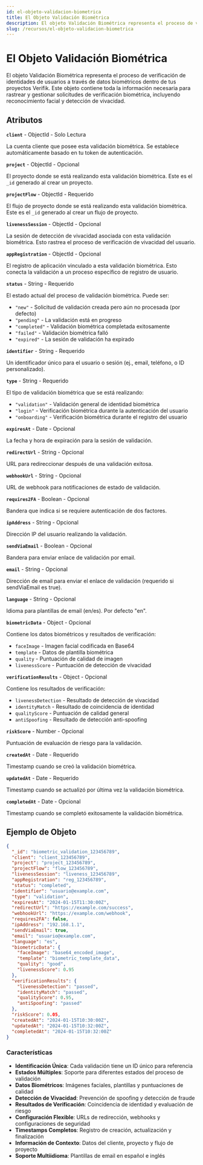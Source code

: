 ```yaml
---
id: el-objeto-validacion-biometrica
title: El Objeto Validación Biométrica
description: El objeto Validación Biométrica representa el proceso de verificación de identidades de usuarios a través de datos biométricos
slug: /recursos/el-objeto-validacion-biometrica
---
```



# El Objeto Validación Biométrica

El objeto Validación Biométrica representa el proceso de verificación de identidades de usuarios a través de datos biométricos dentro de tus proyectos Verifik. Este objeto contiene toda la información necesaria para rastrear y gestionar solicitudes de verificación biométrica, incluyendo reconocimiento facial y detección de vivacidad.

## Atributos

**`client`** - ObjectId - Solo Lectura

La cuenta cliente que posee esta validación biométrica. Se establece automáticamente basado en tu token de autenticación.

**`project`** - ObjectId - Opcional

El proyecto donde se está realizando esta validación biométrica. Este es el `_id` generado al crear un proyecto.

**`projectFlow`** - ObjectId - Requerido

El flujo de proyecto donde se está realizando esta validación biométrica. Este es el `_id` generado al crear un flujo de proyecto.

**`livenessSession`** - ObjectId - Opcional

La sesión de detección de vivacidad asociada con esta validación biométrica. Esto rastrea el proceso de verificación de vivacidad del usuario.

**`appRegistration`** - ObjectId - Opcional

El registro de aplicación vinculado a esta validación biométrica. Esto conecta la validación a un proceso específico de registro de usuario.

**`status`** - String - Requerido

El estado actual del proceso de validación biométrica. Puede ser:

* `"new"` - Solicitud de validación creada pero aún no procesada (por defecto)
* `"pending"` - La validación está en progreso
* `"completed"` - Validación biométrica completada exitosamente
* `"failed"` - Validación biométrica falló
* `"expired"` - La sesión de validación ha expirado

**`identifier`** - String - Requerido

Un identificador único para el usuario o sesión (ej., email, teléfono, o ID personalizado).

**`type`** - String - Requerido

El tipo de validación biométrica que se está realizando:

* `"validation"` - Validación general de identidad biométrica
* `"login"` - Verificación biométrica durante la autenticación del usuario
* `"onboarding"` - Verificación biométrica durante el registro del usuario

**`expiresAt`** - Date - Opcional

La fecha y hora de expiración para la sesión de validación.

**`redirectUrl`** - String - Opcional

URL para redireccionar después de una validación exitosa.

**`webhookUrl`** - String - Opcional

URL de webhook para notificaciones de estado de validación.

**`requires2FA`** - Boolean - Opcional

Bandera que indica si se requiere autenticación de dos factores.

**`ipAddress`** - String - Opcional

Dirección IP del usuario realizando la validación.

**`sendViaEmail`** - Boolean - Opcional

Bandera para enviar enlace de validación por email.

**`email`** - String - Opcional

Dirección de email para enviar el enlace de validación (requerido si sendViaEmail es true).

**`language`** - String - Opcional

Idioma para plantillas de email (en/es). Por defecto "en".

**`biometricData`** - Object - Opcional

Contiene los datos biométricos y resultados de verificación:

* `faceImage` - Imagen facial codificada en Base64
* `template` - Datos de plantilla biométrica
* `quality` - Puntuación de calidad de imagen
* `livenessScore` - Puntuación de detección de vivacidad

**`verificationResults`** - Object - Opcional

Contiene los resultados de verificación:

* `livenessDetection` - Resultado de detección de vivacidad
* `identityMatch` - Resultado de coincidencia de identidad
* `qualityScore` - Puntuación de calidad general
* `antiSpoofing` - Resultado de detección anti-spoofing

**`riskScore`** - Number - Opcional

Puntuación de evaluación de riesgo para la validación.

**`createdAt`** - Date - Requerido

Timestamp cuando se creó la validación biométrica.

**`updatedAt`** - Date - Requerido

Timestamp cuando se actualizó por última vez la validación biométrica.

**`completedAt`** - Date - Opcional

Timestamp cuando se completó exitosamente la validación biométrica.

## Ejemplo de Objeto

<Tabs>
  <TabItem value="json" label="JSON">

```json
{
  "_id": "biometric_validation_123456789",
  "client": "client_123456789",
  "project": "project_123456789",
  "projectFlow": "flow_123456789",
  "livenessSession": "liveness_123456789",
  "appRegistration": "reg_123456789",
  "status": "completed",
  "identifier": "usuario@example.com",
  "type": "validation",
  "expiresAt": "2024-01-15T11:30:00Z",
  "redirectUrl": "https://example.com/success",
  "webhookUrl": "https://example.com/webhook",
  "requires2FA": false,
  "ipAddress": "192.168.1.1",
  "sendViaEmail": true,
  "email": "usuario@example.com",
  "language": "es",
  "biometricData": {
    "faceImage": "base64_encoded_image",
    "template": "biometric_template_data",
    "quality": "good",
    "livenessScore": 0.95
  },
  "verificationResults": {
    "livenessDetection": "passed",
    "identityMatch": "passed",
    "qualityScore": 0.95,
    "antiSpoofing": "passed"
  },
  "riskScore": 0.05,
  "createdAt": "2024-01-15T10:30:00Z",
  "updatedAt": "2024-01-15T10:32:00Z",
  "completedAt": "2024-01-15T10:32:00Z"
}
```

  </TabItem>
</Tabs>

### Características

- **Identificación Única**: Cada validación tiene un ID único para referencia
- **Estados Múltiples**: Soporte para diferentes estados del proceso de validación
- **Datos Biométricos**: Imágenes faciales, plantillas y puntuaciones de calidad
- **Detección de Vivacidad**: Prevención de spoofing y detección de fraude
- **Resultados de Verificación**: Coincidencia de identidad y evaluación de riesgo
- **Configuración Flexible**: URLs de redirección, webhooks y configuraciones de seguridad
- **Timestamps Completos**: Registro de creación, actualización y finalización
- **Información de Contexto**: Datos del cliente, proyecto y flujo de proyecto
- **Soporte Multiidioma**: Plantillas de email en español e inglés

